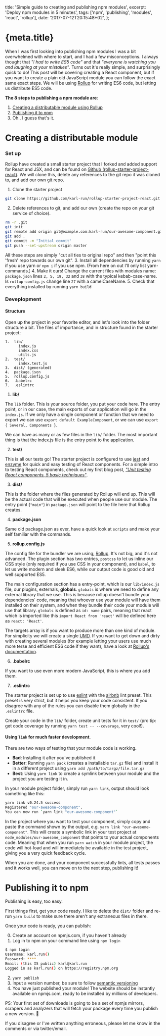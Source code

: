   title: 'Simple guide to creating and publishing npm modules',
  excerpt: 'Deploy npm modules in 5 minutes',
  tags: ['npm', 'publishing', 'modules', 'react', 'rollup'],
  date: '2017-07-12T20:15:48+02',
};

# {meta.title}

When I was first looking into publishing npm modules I was a bit overwhelmed with where to start, and I had a few misconceptions. I always thought that _"I had to write ES5 code"_ and that _"everyone is watching you and laughing at your mistakes"_. Turns out it's really simple, and surprisingly quick to do! This post will be covering creating a React component, but if you want to create a plain old JavaScript module you can follow the exact same exact steps. We will be using [Rollup](https://github.com/rollup/rollup) for writing ES6 code, but letting us distribute ES5 code.

**The 8 steps to publishing a npm module are**:

1. [Creating a distributable module using Rollup](#creating-a-distributable-module)
2. [Publishing it to npm](#publishing-it-to-npm)
3. Oh.. I guess that's it.

# Creating a distributable module

### Set up

Rollup have created a small starter project that I forked and added support for React and JSX, and can be found on [Github (rollup-starter-project-react)](https://github.com/karl-run/rollup-starter-project-react). We will clone this, delete any references to the git repo it was cloned to, and add our own git repo.

1. Clone the starter project

```bash
git clone https://github.com/karl-run/rollup-starter-project-react.git
```

2. Delete references to git, and add our own (create the repo on your git service of choice).

```bash
rm -r .git
git init
git remote add origin git@example.com:karl-run/our-awesome-component.git
git add .
git commit -m "Initial commit"
git push --set-upstream origin master
```

All these steps are simply "cut all ties to original repo" and then "point this 'fresh' repo towards our own git". 3. Install all dependencies by running `yarn` if you use yarn or `npm i` if you use npm. (From here on out I'll only list yarn-commands.) 4. Make it ours! Change the current files with modules name: `package.json` lines `2, 5, 19, 32` and `38` with the typical kebab-case-name. Is `rollup-config.js` change line `27` with a camelCaseName. 5. Check that everything installed by running `yarn build`

### Deveplopment

#### Structure

Open up the project in your favorite editor, and let's look into the folder structure a bit. The files of importance, and in structure found in the starter project:

```none
1.  lib/
      index.js
      index.css
      utils.js
2.  test/
      index.test.js
3.  dist/ (generated)
4.  package.json
5.  rollup.config.js
6.  .babelrc
7.  .eslintrc
```

1. **lib/**

The `lib` folder. This is your source folder, you put your code here. The entry point, or in our case, the main exports of our application will go in the `index.js`. If we only have a single component or function that we need to export we can use `export default ExampleComponent`, or we can use `export { Several, Components }`.

We can have as many or as few files in the `lib/` folder. The most important thing is that the index.js file is the entry point to the application.

2. **test/**

This is all our tests go! The starter project is configured to use [jest](https://facebook.github.io/jest/) and [enzyme](https://github.com/airbnb/enzyme) for quick and easy testing of React components. For a simple intro to testing React components, check out my first blog post, [_"Unit testing React components, 5 basic techniques"_](/2017/06/30/getting-up-and-running-with-testing-react/).

3. **dist/**

This is the folder where the files generated by Rollup will end up. This will be the actual code that will be executed when people use our module. The entry point (`"main"`) in `package.json` will point to the file here that Rollup creates.

4. **package.json**

Same old package.json as ever, have a quick look at `scripts` and make your self familiar with the commands.

5. **rollup.config.js**

The config file for the bundler we are using, [Rollup](https://github.com/rollup/rollup). It's not big, and it's not advanced. The plugin section has two entries, `postcss` to let us inline our CSS style (only required if you use CSS in your component), and `babel`, to let us write modern and sleek ES6, while our output code is good old and well supported ES5.

The main configuration section has a entry-point, which is our `lib/index.js` file, our plugins, externals, **globals**. `globals` is where we need to define any external library that we use. This is because rollup doesn't bundle your dependencies' code, meaning that whoever use your module will have them installed on their system, and when they bundle their code your module will use that library. `globals` is defined as `id: name` pairs, meaning that react which is imported like this `import React from 'react'` will be defined here as `react: 'React'`.

The targets array is if you want to produce more than one kind of module. For simplicity we will create a single [UMD](https://github.com/umdjs/umd). If you want to get down and dirty with creating several modules (for example letting your users use much more terse and efficient ES6 code if they want), have a look at [Rollup's documentation](https://github.com/rollup/rollup/wiki/pkg.module).

6. **.babelrc**

If you want to use even more modern JavaScript, this is where you add them.

7. **.eslintrc**

The starter project is set up to use [eslint](http://eslint.org/) with the [airbnb](https://www.npmjs.com/package/eslint-config-airbnb) lint preset. This preset is very strict, but it helps you keep your code consistent. If you disagree with any of the rules you can disable them globally in the `.eslintrc` file.

Create your code in the `lib/` folder, create unit tests for it in `test/` (pro tip: get code coverage by running `yarn test -- --coverage`, very cool!).

#### Using `link` for **much** faster development.

There are two ways of testing that your module code is working.

- **Bad**: Installing it after you've published it
- **Better**: Running `yarn pack` (creates a installable `tar.gz` file) and install it in a different project using `yarn add /path/to/targz/file.tar.gz`
- **Best**: Using `yarn link` to create a symlink between your module and the project you are testing it in.

In your module project folder, simply run `yarn link`, output should look something like this:

```bash
yarn link v0.24.5 success
Registered "our-awesome-component".
You can now run `yarn link "our-awesome-component"`
```

In the project where you want to test your component, simply copy and paste the command shown by the output, e.g. `yarn link "our-awesome-component"`. This will create a symbolic link in your test project at `node_modules/our-awesome_component` that points to your actual components code. Meaning that when you run `yarn watch` in your module project, the code will hot-load and will immediately be available in the test project, giving you a very quick feedback cycle.

When you are done, and your component successfully lints, all tests passes and it works well, you can move on to the next step, publishing it!

# Publishing it to npm

Publishing is easy, too easy.

First things first, get your code ready. I like to delete the `dist/` folder and re-run `yarn build` to make sure there aren't any extraneous files in there.

Once your code is ready, you can publish:

0. Create an account on npmjs.com, if you haven't already
1. Log in to npm on your command line using `npm login`

```bash
$ npm login
Username: karl.run()
Password: ****
Email: (this IS public) karl@karl.run
Logged in as karl.run() on https://registry.npm.org
```

2. `yarn publish`
3. Input a version number, be sure to follow [semantic versioning](https://docs.npmjs.com/getting-started/semantic-versioning)
4. You have just published your module! The website should be instantly available on npmjs.com, ready to be installed by millions of developers.

PS: Your first set of downloads is going to be a set of npmjs mirrors, scrapers and analyzers that will fetch your package every time you publish a new version. 🤖

If you disagree or I've written anything erroneous, please let me know in the comments or via twitter/email.
